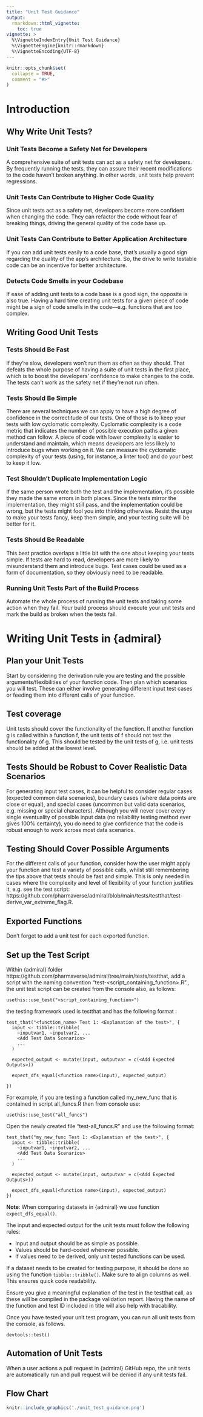 ```yaml
---
title: "Unit Test Guidance"
output: 
  rmarkdown::html_vignette:
    toc: true
vignette: >
  %\VignetteIndexEntry{Unit Test Guidance}
  %\VignetteEngine{knitr::rmarkdown}
  %\VignetteEncoding{UTF-8}
---
```


```r
knitr::opts_chunk$set(
  collapse = TRUE,
  comment = "#>"
)
```

# Introduction

## Why Write Unit Tests?

### Unit Tests Become a Safety Net for Developers
A comprehensive suite of unit tests can act as a safety net for developers. By 
frequently running the tests, they can assure their recent modifications to the 
code haven’t broken anything. In other words, unit tests help prevent regressions.

### Unit Tests Can Contribute to Higher Code Quality
Since unit tests act as a safety net, developers become more confident when 
changing the code. They can refactor the code without fear of breaking things, 
driving the general quality of the code base up.

### Unit Tests Can Contribute to Better Application Architecture
If you can add unit tests easily to a code base, that’s usually a good sign 
regarding the quality of the app’s architecture. So, the drive to write testable
code can be an incentive for better architecture.

### Detects Code Smells in your Codebase
If ease of adding unit tests to a code base is a good sign, the opposite is also
true. Having a hard time creating unit tests for a given piece of code might be 
a sign of code smells in the code—e.g. functions that are too complex.

## Writing Good Unit Tests

### Tests Should Be Fast
If they’re slow, developers won’t run them as often as they should. That defeats
the whole purpose of having a suite of unit tests in the first place, which is 
to boost the developers’ confidence to make changes to the code. The tests can’t
work as the safety net if they’re not run often.

### Tests Should Be Simple
There are several techniques we can apply to have a high degree of confidence in
the correctitude of our tests. One of those is to keep your tests with low 
cyclomatic complexity. Cyclomatic complexity is a code metric that indicates the
number of possible execution paths a given method can follow. A piece of code 
with lower complexity is easier to understand and maintain, which means developers 
are less likely to introduce bugs when working on it. We can measure the 
cyclomatic complexity of your tests (using, for instance, a linter tool) and do 
your best to keep it low.

### Test Shouldn’t Duplicate Implementation Logic
If the same person wrote both the test and the implementation, it’s possible they
made the same errors in both places. Since the tests mirror the implementation,
they might still pass, and the implementation could be wrong, but the tests might
fool you into thinking otherwise. Resist the urge to make your tests fancy, keep
them simple, and your testing suite will be better for it.

### Tests Should Be Readable
This best practice overlaps a little bit with the one about keeping your tests 
simple. If tests are hard to read, developers are more likely to misunderstand 
them and introduce bugs. Test cases could be used as a form of documentation, so
they obviously need to be readable.

### Running Unit Tests Part of the Build Process
Automate the whole process of running the unit tests and taking some action when
they fail. Your build process should execute your unit tests and mark the build 
as broken when the tests fail.

# Writing Unit Tests in {admiral}

## Plan your Unit Tests
Start by considering the derivation rule you are testing and the possible 
arguments/flexibilities of your function code. Then plan which scenarios you will
test. These can either involve generating different input test cases or feeding 
them into different calls of your function.

## Test coverage
Unit tests should cover the functionality of the function.
If another function g is called within a function f, the unit tests of f should not test the functionality of g. 
This should be tested by the unit tests of g, i.e. unit tests should be added at the lowest level.

## Tests Should be Robust to Cover Realistic Data Scenarios
For generating input test cases, it can be helpful to consider regular cases 
(expected common data scenarios), boundary cases (where data points are close or
equal), and special cases (uncommon but valid data scenarios, e.g. missing or 
special characters). Although you will never cover every single eventuality of 
possible input data (no reliability testing method ever gives 100% certainty), 
you do need to give confidence that the code is robust enough to work across most
data scenarios.

## Testing Should Cover Possible Arguments
For the different calls of your function, consider how the user might apply your
function and test a variety of possible calls, whilst still remembering the tips
above that tests should be fast and simple. 
This is only needed in cases where the complexity and level of flexibility of 
your function justifies it, e.g. see the test script: https://github.com/pharmaverse/admiral/blob/main/tests/testthat/test-derive_var_extreme_flag.R.

## Exported Functions
Don’t forget to add a unit test for each exported function.

## Set up the Test Script
Within {admiral} folder https://github.com/pharmaverse/admiral/tree/main/tests/testthat, 
add a script with the naming convention “test-\<script_containing_function\>.R”.,
the unit test script can be created from the console also, as follows: 

```
usethis::use_test("<script_containing_function>")
```
the testing framework used is testthat and has the following format :

```
test_that("<function_name> Test 1: <Explanation of the test>", {
  input <- tibble::tribble(
    ~inputvar1, ~inputvar2, ...
    <Add Test Data Scenarios>
    ...
  )

  expected_output <- mutate(input, outputvar = c(<Add Expected Outputs>))

  expect_dfs_equal(<function name>(input), expected_output)
  
})
```

For example, if you are testing a function called my_new_func that is contained 
in script all_funcs.R then from console use:

```
usethis::use_test("all_funcs")
```

Open the newly created file "test-all_funcs.R" and use the following format:

```
test_that("my_new_func Test 1: <Explanation of the test>", {
  input <- tibble::tribble(
    ~inputvar1, ~inputvar2, ...
    <Add Test Data Scenarios>
    ...
  )

  expected_output <- mutate(input, outputvar = c(<Add Expected Outputs>))

  expect_dfs_equal(<function name>(input), expected_output)
})
```
**Note**: When comparing datasets in {admiral} we use function `expect_dfs_equal()`. 

The input and expected output for the unit tests must follow the following rules:

* Input and output should be as simple as possible.
* Values should be hard-coded whenever possible.
* If values need to be derived, only unit tested functions can be used.

If a dataset needs to be created for testing purpose, it should be done so using the function `tibble::tribble()`. 
Make sure to align columns as well. This ensures quick code readability.

Ensure you give a meaningful explanation of the test in the testthat call, as 
these will be compiled in the package validation report. Having the name of the
function and test ID included in title will also help with tracability.

Once you have tested your unit test program, you can run all unit tests from
the console, as follows.

```
devtools::test()
```

## Automation of Unit Tests

When a user actions a pull request in {admiral} GitHub repo, the unit tests are 
automatically run and pull request will be denied if any unit tests fail.



## Flow Chart

```r
knitr::include_graphics('./unit_test_guidance.png')
```


